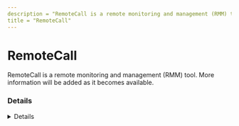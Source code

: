 ```yaml
---
description = "RemoteCall is a remote monitoring and management (RMM) tool. More information will be added as it becomes available."
title = "RemoteCall"
---
```




# RemoteCall

RemoteCall is a remote monitoring and management (RMM) tool. More information will be added as it becomes available.

### Details
<Details author={""}
         category={""}
         created={""}
         website={""}
         lastModified={"2/9/2024"}
         privileges={""}
         free={ "" }
         verification={""}
/>

#### Installation Paths
<Card code={ ["rcengmgru.exe", "rcmgrsvc.exe", "rxstartsupport.exe", "rcstartsupport.exe", "raautoup.exe", "agentu.exe", "remotesupportplayeru.exe"] }/>





### Forensic Artifacts




#### Network Artifacts
<EuiSpacer size="xl"/>
<NetworkArtifactsTable data={ [{"Description": "Known remote domains", "Domains": ["*.remotecall.com", "*.startsupport.com", "remotecall.com"], "Ports": []}] }/>




### Detections
- Detects potential network activity of RemoteCall RMM tool
  - [Sigma Rule](https://github.com/magicsword-io/LOLRMM/blob/main/detections/sigma/remotecall_network_sigma.yml)
- Detects potential processes activity of RemoteCall RMM tool
  - [Sigma Rule](https://github.com/magicsword-io/LOLRMM/blob/main/detections/sigma/remotecall_processes_sigma.yml)

### References
- [https://help.remotecall.com/hc/en-us/articles/360005128814--RemoteCall-Server-List-For-Firewall](https://help.remotecall.com/hc/en-us/articles/360005128814--RemoteCall-Server-List-For-Firewall)


